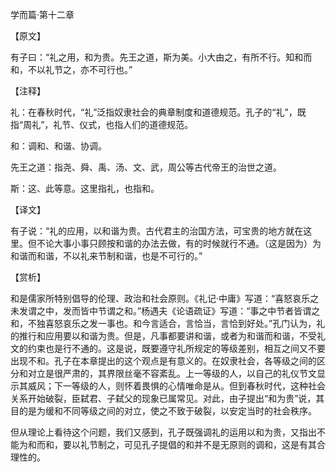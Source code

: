 

学而篇·第十二章

【原文】

有子曰：“礼之用，和为贵。先王之道，斯为美。小大由之，有所不行。知和而和，不以礼节之，亦不可行也。”

【注释】

礼：在春秋时代，“礼”泛指奴隶社会的典章制度和道德规范。孔子的“礼”，既指“周礼”，礼节、仪式，也指人们的道德规范。

和：调和、和谐、协调。

先王之道：指尧、舜、禹、汤、文、武，周公等古代帝王的治世之道。

斯：这、此等意。这里指礼，也指和。

【译文】

有子说：“礼的应用，以和谐为贵。古代君主的治国方法，可宝贵的地方就在这里。但不论大事小事只顾按和谐的办法去做，有的时候就行不通。（这是因为）为和谐而和谐，不以礼来节制和谐，也是不可行的。”

【赏析】

和是儒家所特别倡导的伦理、政治和社会原则。《礼记·中庸》写道：“喜怒哀乐之未发谓之中，发而皆中节谓之和。”杨遇夫《论语疏证》写道：“事之中节者皆谓之和，不独喜怒哀乐之发一事也。和今言适合，言恰当，言恰到好处。”孔门认为，礼的推行和应用要以和谐为贵。但是，凡事都要讲和谐，或者为和谐而和谐，不受礼文的约束也是行不通的。这是说，既要遵守礼所规定的等级差别，相互之间又不要出现不和。孔子在本章提出的这个观点是有意义的。在奴隶社会，各等级之间的区分和对立是很严肃的，其界限丝毫不容紊乱。上一等级的人，以自己的礼仪节文显示其威风；下一等级的人，则怀着畏惧的心情唯命是从。但到春秋时代，这种社会关系开始破裂，臣弑君、子弑父的现象已属常见。对此，由子提出“和为贵”说，其目的是为缓和不同等级之间的对立，使之不致于破裂，以安定当时的社会秩序。

但从理论上看待这个问题，我们又感到，孔子既强调礼的运用以和为贵，又指出不能为和而和，要以礼节制之，可见孔子提倡的和并不是无原则的调和，这是有其合理性的。

